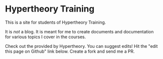 # Hypertheory Training

This is a site for students of Hypertheory Training.

It is *not* a blog. It is meant for me to create documents and documentation for various topics I cover in the courses.

Check out the  provided by Hypertheory.
<Callout>
     You can suggest edits! Hit the "edit this page on Github" link below. Create a fork and send me a PR.
</Callout>

